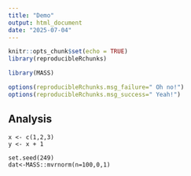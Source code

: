 ```yaml
---
title: "Demo"
output: html_document
date: "2025-07-04"
---
```


```r
knitr::opts_chunk$set(echo = TRUE)
library(reproducibleRchunks)

library(MASS)

options(reproducibleRchunks.msg_failure=" Oh no!")
options(reproducibleRchunks.msg_success=" Yeah!")
```

## Analysis

```reproducibleR
x <- c(1,2,3)
y <- x + 1

set.seed(249)
dat<-MASS::mvrnorm(n=100,0,1)
```
